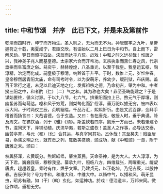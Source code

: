 ```yaml
---
---
---
```

title: 中和节颂　并序　此已下文，并是未及第前作
---



乾清而四时行，坤宁而万物生。圣人则之，无为而无不为。神唐御宇之九叶，皇帝握符之十载，夷夏咸宁，君臣交欣，有诏始以二月上巳日为中和节。自上而下，雷解风动。翌日而颁乎四岳，浃辰而达乎八荒。於戏！中和之时义远矣哉！惟唐之兴，我神尧子兆人而基皇德。太宗家六合而开帝功。玄宗执象而熏仁寿之风，代宗垂拱而阜富庶之俗。舄奕乎，赫赫煌煌，八圣重光，以至于我皇。我皇运玄枢，陶淳精，治定而化成。嗣皇极于穆清，纳黔首于升平。于时，数惟上元，岁惟仲春。皇帝穆然居青阳太庙，命有司考时令，以为安萌牙，养幼少，缓刑狱，布庆赐。盖百王常行之道，未足以启迪天地之化，发挥祖宗之德。乃命初吉，肇为中和。中者揆三阳之中，和者酌（仁）〔二〕气之和。其为称也大矣！非至圣畴能建之？于是谋始要终，循义讨源。于以九八节，七六气，排重阳而拉上巳。煦元气于厚壤，则幽蛰苏而勾萌达。噫和风于穷荒，则桀骜化而犷俗淳。垂万祀以摅无穷，被四表以示大同。于时两仪三辰，贞明絪缊，千品万汇，熙熙忻忻。由是文武百辟，佥拜手稽首而扬言曰：大哉睿德，合于玄造。又曰：昔在唐尧，敬授人时，垂于典谟。降及周文，在镐饮酒，列于《雅》《颂》。斯盖钦若四序，凯乐一方而已。未若肇建令节，混同天下，泽铺动植，庆浃华夷，若斯之盛欤！盖圣人之作事，必导达交泰，幽赞亭育，与元（和）〔化〕合其运，与真宰同其功。丕休哉！其至矣夫！贱臣居易，忝濡文明之化，就宾贡之列，辄敢美盛德，颂成功，献《中和颂》一章，附于唐雅之末。颂曰：

权舆胚浑，玄黄既分。煦妪絪缊，肇生蒸民。天命圣神，是为大人。大人淳淳，为天下君。巍巍我唐，穆穆我皇。纂承九叶，照临八方。四维载张，两曜重光。龌龊唐虞，趢趗羲皇。乘时有作，焕乎文章。乃建贞元，以正乾坤。乃纪吉辰，以殷仲春。吉辰伊何？号为中和。和维大和，中维大中。以畅中气，以播和风。萌牙昆虫，昭苏有融。如（干）〔斡〕玄化，如运神功。於戏！德洽道丰，万邦来同。微臣作颂，垂裕无穷。